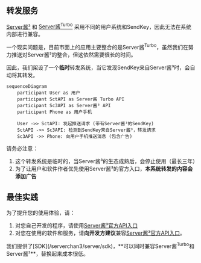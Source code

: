
## 转发服务

[Server酱³](https://sc3.ft07.com/) 和 [Server酱<sup>Turbo</sup>](https://sct.ftqq.com/) 采用不同的用户系统和SendKey，因此无法在系统内部进行兼容。

一个现实问题是，目前市面上的应用主要整合的是Server酱<sup>Turbo</sup>，虽然我们在努力推送对Server酱³的整合，但这依然需要很长的时间。

因此，我们架设了一个**临时**转发系统，当它发现SendKey来自Server酱³时，会自动将其转发。

```mermaid
sequenceDiagram
    participant User as 用户
    participant SctAPI as Server酱 Turbo API
    participant Sc3API as Server酱³ API
    participant Phone as 用户手机
    
    User ->> SctAPI: 发起推送请求 (带有Server酱³的SendKey)
    SctAPI ->> Sc3API: 检测到SendKey来自Server酱³，转发请求
    Sc3API ->> Phone: 向用户手机推送消息 (包含广告)

```
<Callout>
请务必注意：

1. 这个转发系统是临时的，当Server酱³的生态成熟后，会停止使用（最长三年）
1. 为了让用户和软件作者优先使用Server酱³的官方入口，**本系统转发的内容会添加广告**
</Callout>

## 最佳实践

为了提升您的使用体验，请：

1. 对您自己开发的程序，请使用[Server酱³官方API入口](/serverchan3/server/api)
1. 对您在使用的软件和服务，请**向开发方建议**兼容[Server酱³官方API入口](/serverchan3/server/api)。

<Callout type="info">
我们提供了[SDK](/serverchan3/server/sdk)，**可以同时兼容Server酱<sup>Turbo</sup>和Server酱³**，替换起来成本很低。
</Callout>


